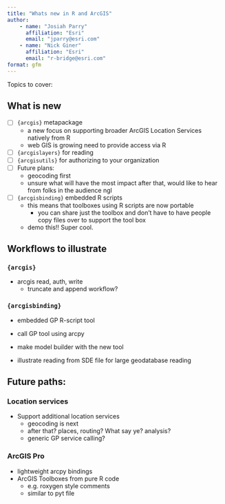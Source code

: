 ```yaml
---
title: "Whats new in R and ArcGIS"
author:
    - name: "Josiah Parry"
      affiliation: "Esri"
      email: "jparry@esri.com"
    - name: "Nick Giner"
      affiliation: "Esri"
      email: "r-bridge@esri.com"
format: gfm
---
```



Topics to cover:


## What is new

- [ ] `{arcgis}` metapackage
    - a new focus on supporting broader ArcGIS Location Services natively from R
    - web GIS is growing need to provide access via R
- [ ] `{arcgislayers}` for reading
- [ ] `{arcgisutils}` for authorizing to your organization
- [ ] Future plans:
    - geocoding first
    - unsure what will have the most impact after that, would like to hear from folks in the audience ngl
- [ ] `{arcgisbinding}` embedded R scripts
    - this means that toolboxes using R scripts are now portable
        - you can share just the toolbox and don't have to have people copy files over to support the tool box
    - demo this!! Super cool.

## Workflows to illustrate

### `{arcgis}`

- arcgis read, auth, write
    - truncate and append workflow?

### `{arcgisbinding}`

- embedded GP R-script tool
- call GP tool using arcpy
- make model builder with the new tool

- illustrate reading from SDE file for large geodatabase reading

## Future paths:

### Location services

- Support additional location services
    - geocoding is next
    - after that? places, routing? What say ye? analysis?
    - generic GP service calling?

### ArcGIS Pro

- lightweight arcpy bindings
- ArcGIS Toolboxes from pure R code
    - e.g. roxygen style comments
    - similar to pyt file

